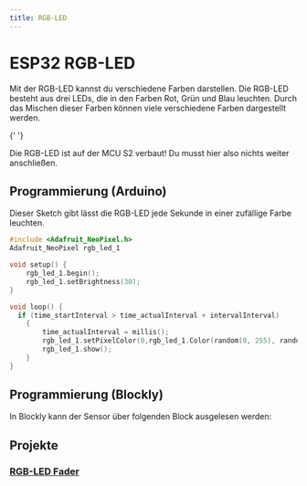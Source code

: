 ```yaml
---
title: RGB-LED
---
```



# ESP32 RGB-LED

Mit der RGB-LED kannst du verschiedene Farben darstellen. Die RGB-LED besteht aus drei LEDs, die in den Farben Rot, Grün und Blau leuchten. Durch das Mischen dieser Farben können viele verschiedene Farben dargestellt werden.

<ImageWithText size="xl" src={rgbLed} alt="RGB LED" title="RGB-LED" />{' '}

<AlertBox type="success" title="LED onBoard!">
  <p>
    Die RGB-LED ist auf der MCU S2 verbaut! Du musst hier also nichts weiter
    anschließen.
  </p>
</AlertBox>

## Programmierung (Arduino)

Dieser Sketch gibt lässt die RGB-LED jede Sekunde in einer zufällige Farbe leuchten.

```cpp
#include <Adafruit_NeoPixel.h>
Adafruit_NeoPixel rgb_led_1

void setup() {
    rgb_led_1.begin();
    rgb_led_1.setBrightness(30);
}

void loop() {
  if (time_startInterval > time_actualInterval + intervalInterval)
    {
        time_actualInterval = millis();
        rgb_led_1.setPixelColor(0,rgb_led_1.Color(random(0, 255), random(0, 255), random(0, 255)));
        rgb_led_1.show();
    }
}
```

## Programmierung (Blockly)

In Blockly kann der Sensor über folgenden Block ausgelesen werden:

## Projekte

### [RGB-LED Fader](https://sensebox.de/projects/de/2024-01-10-rgb-led_s2)
